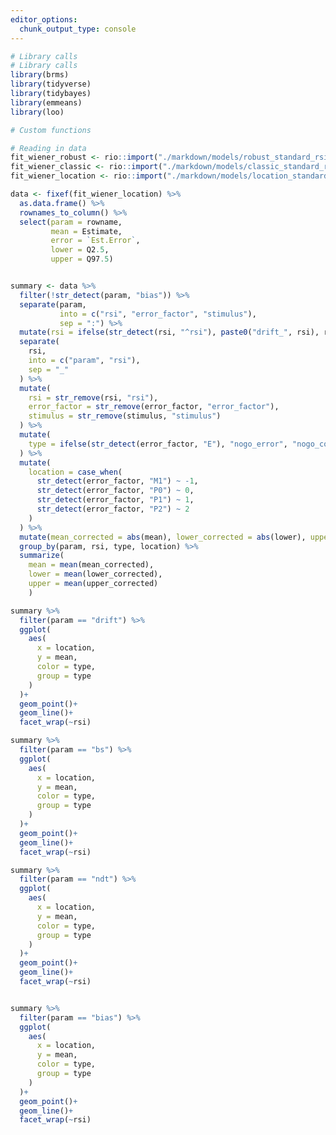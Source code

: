 ```yaml
---
editor_options:
  chunk_output_type: console
---
```

```r
# Library calls
# Library calls
library(brms)
library(tidyverse)
library(tidybayes)
library(emmeans)
library(loo)
```

```r
# Custom functions

```

```r
# Reading in data
fit_wiener_robust <- rio::import("./markdown/models/robust_standard_rsi_err2023-02-15.rda")
fit_wiener_classic <- rio::import("./markdown/models/classic_standard_rsi_err_2023-02-15.rda")
fit_wiener_location <- rio::import("./markdown/models/location_standard_rsi_err_2023-02-19.rda")
```

```r
data <- fixef(fit_wiener_location) %>%
  as.data.frame() %>% 
  rownames_to_column() %>% 
  select(param = rowname,
         mean = Estimate,
         error = `Est.Error`,
         lower = Q2.5,
         upper = Q97.5)


summary <- data %>% 
  filter(!str_detect(param, "bias")) %>% 
  separate(param,
           into = c("rsi", "error_factor", "stimulus"),
           sep = ":") %>% 
  mutate(rsi = ifelse(str_detect(rsi, "^rsi"), paste0("drift_", rsi), rsi)) %>% 
  separate(
    rsi,
    into = c("param", "rsi"),
    sep = "_"
  ) %>% 
  mutate(
    rsi = str_remove(rsi, "rsi"),
    error_factor = str_remove(error_factor, "error_factor"),
    stimulus = str_remove(stimulus, "stimulus")
  ) %>% 
  mutate(
    type = ifelse(str_detect(error_factor, "E"), "nogo_error", "nogo_correct")
  ) %>% 
  mutate(
    location = case_when(
      str_detect(error_factor, "M1") ~ -1,
      str_detect(error_factor, "P0") ~ 0,
      str_detect(error_factor, "P1") ~ 1,
      str_detect(error_factor, "P2") ~ 2
    )
  ) %>% 
  mutate(mean_corrected = abs(mean), lower_corrected = abs(lower), upper_corrected = abs(upper)) %>% 
  group_by(param, rsi, type, location) %>% 
  summarize(
    mean = mean(mean_corrected),
    lower = mean(lower_corrected), 
    upper = mean(upper_corrected)
    )

summary %>% 
  filter(param == "drift") %>% 
  ggplot(
    aes(
      x = location,
      y = mean,
      color = type,
      group = type
    )
  )+
  geom_point()+
  geom_line()+
  facet_wrap(~rsi)

summary %>% 
  filter(param == "bs") %>% 
  ggplot(
    aes(
      x = location,
      y = mean,
      color = type,
      group = type
    )
  )+
  geom_point()+
  geom_line()+
  facet_wrap(~rsi)

summary %>% 
  filter(param == "ndt") %>% 
  ggplot(
    aes(
      x = location,
      y = mean,
      color = type,
      group = type
    )
  )+
  geom_point()+
  geom_line()+
  facet_wrap(~rsi)


summary %>% 
  filter(param == "bias") %>% 
  ggplot(
    aes(
      x = location,
      y = mean,
      color = type,
      group = type
    )
  )+
  geom_point()+
  geom_line()+
  facet_wrap(~rsi)

```

